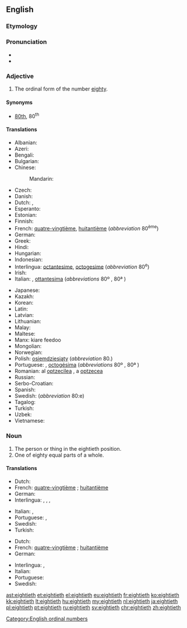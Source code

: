 ==English==

===Etymology===
{{suffix|eighty|eth|lang=en}}

===Pronunciation===
* {{IPA|/ˈeɪtiəθ/|lang=en}}
* {{hyphenation|eight|i|eth|lang=en}}

===Adjective===
{{en-adj|-}}

# The ordinal form of the number [[eighty]].

====Synonyms====
* [[80th]], 80<sup>th</sup>

====Translations====
{{trans-top|ordinal form of the number eighty}}
* Albanian: {{t|sq|tetëdhjetë}}
* Azeri: {{t|az|səksəninci}}
* Bengali: {{t|bn|অশীতিতম|tr=aśītitama|sc=Beng}}
* Bulgarian: {{t|bg|осемдесети|tr=osemdeseti|sc=Cyrl}}
* Chinese:
*: Mandarin: {{t+|cmn|第八十|tr=dì bāshí|sc=Hani}}
* Czech: {{t|cs|osmdesátý}}
* Danish: {{t|da|firsindstyvende}}
* Dutch: {{t|nl|tachtigst}}, {{t+|nl|tachtigste}}
* Esperanto: {{t|eo|okdeka|sc=Cyrl}}
* Estonian: {{t|et|kaheksakümnes|sc=Cyrl}}
* Finnish: {{t|fi|kahdeksaskymmenes}}
* French: {{qualifier|France, Quebec, Belgium, Luxembourg}} [[quatre-vingtième]], {{qualifier|Switzerland}} [[huitantième]] (''abbreviation'' 80<sup>ème</sup>) <!-- (''huitantième needs to be confirmed by native speakers - it does not appear in Petit Larousse (1989)'') -->
* German: {{t+|de|achtzigste}}
* Greek: {{t+|el|ογδοηκοστός|tr=ogdoi̱kostós|sc=Grek}}
* Hindi: {{t|hi|अस्सीवाँ|tr=as'sīvām̐|sc=Deva}}
* Hungarian: {{t+|hu|nyolcvanadik}}
* Indonesian: {{t|id|kedelapanpuluh}}
* Interlingua: [[octantesime]], [[octogesime]] (''abbreviation'' 80<sup>e</sup>)
* Irish: {{t|ga|ochtódú}}
* Italian: {{t|it|ottantesimo|m}}, [[ottantesima]] {{g|f}} (''abbreviations'' 80º {{g|m}}, 80ª {{g|f}})
{{trans-mid}}
* Japanese: {{t|ja|第八十|tr=dai hachi jū|sc=Jpan}}
* Kazakh: {{t|kk|сексенінші|tr=sekseninşi|sc=Cyrl}}
* Korean: {{t+|ko|여든째|tr=yeodeunjjae}}
* Latin: {{t|la|octogesimus}}
* Latvian: {{t+|lv|astoņdesmitais}}
* Lithuanian: {{t+|lt|aštuoniasdešimtas}}
* Malay: {{t|ms|kelapan puluh|sc=Cyrl}}
* Maltese: {{t|mt|wieħed minn tmenin}}
* Manx: kiare feedoo
* Mongolian: {{t|mn|наядугаар|tr=nayadugaar|sc=Cyrl}}
* Norwegian: {{t|no|åttiende}}
* Polish: [[osiemdziesiąty]] (''abbreviation'' 80.)
* Portuguese: {{t+|pt|octogésimo|m}}, [[octogésima]] {{g|f}} (''abbreviations'' 80º {{g|m}}, 80ª {{g|f}})
* Romanian: al [[optzecilea]] {{g|m}}, a [[optzecea]] {{g|f}}
* Russian: {{t+|ru|восьмидесятый|tr=vosʹmidesyatyĭ|sc=Cyrl}}
* Serbo-Croatian: {{t+|sh|osamdeseti|sc=Cyrl}}
* Spanish: {{t+|es|octogésimo}}
* Swedish: {{t+|sv|åttionde}} (''abbreviation'' 80:e)
* Tagalog: {{t|tl|pangwalumpu}}
* Turkish: {{t+|tr|sekseninci}}
* Uzbek: {{t|uz|saksoninchi}}
* Vietnamese: {{t|vi|thứ tám mươi|sc=Thai}}
{{trans-bottom}}

===Noun===
{{en-noun}}

# The person or thing in the eightieth position.
# One of eighty equal parts of a whole.

====Translations====
{{trans-top|The person or thing in the eightieth position}}
* Dutch: {{t+|nl|tachtigste|m|f}}
* French: {{qualifier|France, Quebec, Belgium, Luxembourg}} [[quatre-vingtième]] {{g|m|f}}; {{qualifier|Switzerland}} [[huitantième]] {{g|m|f}} <!-- (''octantième and huitantième need to be confirmed by native speakers - these do not appear in Petit Larousse (1989)'') -->
* German: {{t|de|Achtzigste}}
* Interlingua: {{t|ia|octantesimo|m}}, {{t|ia|octogesimo|m}}, {{t|ia|octantesima|f}}, {{t|ia|octogesima|f}}
{{trans-mid}}
* Italian: {{t|it|ottantesimo|m}}, {{t|it|ottantesima|f}}
* Portuguese: {{t+|pt|octogésimo|m}}, {{t|pt|octogésima|f}}
* Swedish: {{t+|sv|åttionde|c|n}}
* Turkish: {{t+|tr|sekseninci}}
{{trans-bottom}}

{{trans-top|One of eighty equal parts of a whole}}
* Dutch: {{t+|nl|tachtigste|n}}
* French: {{qualifier|France, Quebec, Belgium, Luxembourg}} [[quatre-vingtième]] {{g|m}}; {{qualifier|Switzerland}} [[huitantième]] {{g|m}} <!-- (''octantième and huitantième need to be confirmed by native speakers - these do not appear in Petit Larousse (1989)'') -->
* German: {{t|de|Achtzigstel|n}}
{{trans-mid}}
* Interlingua: {{t|ia|octantesimo}}, {{t|ia|octogesimo}}
* Italian: {{t|it|ottantesimo|m}}
* Portuguese: {{t+|pt|octogésimo|m}}
* Swedish: {{t|sv|åttiondel|c}}
{{trans-bottom}}

[[Category:English ordinal numbers]]

[[ast:eightieth]]
[[et:eightieth]]
[[el:eightieth]]
[[eu:eightieth]]
[[fr:eightieth]]
[[ko:eightieth]]
[[kk:eightieth]]
[[lt:eightieth]]
[[hu:eightieth]]
[[my:eightieth]]
[[nl:eightieth]]
[[ja:eightieth]]
[[pl:eightieth]]
[[pt:eightieth]]
[[ru:eightieth]]
[[sv:eightieth]]
[[chr:eightieth]]
[[zh:eightieth]]